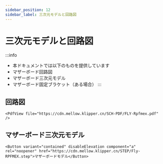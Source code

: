 ```yaml
---
sidebar_position: 12
sidebar_label: 三次元モデルと回路図
---
```


# 三次元モデルと回路図


:::info
* 本ドキュメントでは以下のものを提供しています
* マザーボード回路図
* マザーボード三次元モデル
* マザーボード固定ブラケット（ある場合）
:::

## 回路図

    <PdfView file="https://cdn.mellow.klipper.cn/SCH-PDF/FLY-Rpfmex.pdf" />


## マザーボード三次元モデル

    <Button variant="contained" disableElevation component="a" rel="noopener" href="https://cdn.mellow.klipper.cn/STEP/Fly-RPFMEX.step">マザーボードモデル</Button>
